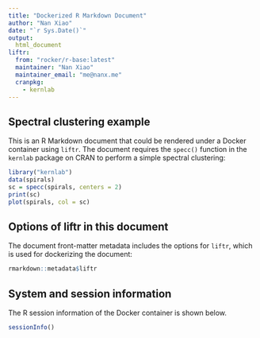 ```yaml
---
title: "Dockerized R Markdown Document"
author: "Nan Xiao"
date: "`r Sys.Date()`"
output:
  html_document
liftr:
  from: "rocker/r-base:latest"
  maintainer: "Nan Xiao"
  maintainer_email: "me@nanx.me"
  cranpkg:
    - kernlab
---
```


## Spectral clustering example

This is an R Markdown document that could be rendered under a Docker container using `liftr`. The document requires the `specc()` function in the `kernlab` package on CRAN to perform a simple spectral clustering:

```r
library("kernlab")
data(spirals)
sc = specc(spirals, centers = 2)
print(sc)
plot(spirals, col = sc)
```

## Options of liftr in this document

The document front-matter metadata includes the options for `liftr`, which is used for dockerizing the document:

```r
rmarkdown::metadata$liftr
```

## System and session information

The R session information of the Docker container is shown below.

```r
sessionInfo()
```